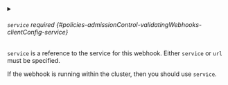 

<PartialUrl />



<details className="config-field" data-expandable="true">
<summary>

###### `service` <span className="config-field-required" data-required="false">required</span> <span className="config-field-type"></span> <span className="config-field-default"></span> <span className="config-field-enum"></span> {#policies-admissionControl-validatingWebhooks-clientConfig-service}

`service` is a reference to the service for this webhook. Either
`service` or `url` must be specified.

If the webhook is running within the cluster, then you should use `service`.


</summary>

<PartialServicereference />


</details>


<PartialCabundle />
